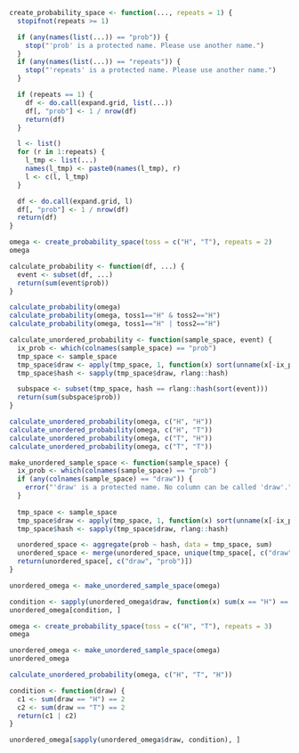 

```r
create_probability_space <- function(..., repeats = 1) {
  stopifnot(repeats >= 1)

  if (any(names(list(...)) == "prob")) {
    stop("'prob' is a protected name. Please use another name.")
  }
  if (any(names(list(...)) == "repeats")) {
    stop("'repeats' is a protected name. Please use another name.")
  }

  if (repeats == 1) {
    df <- do.call(expand.grid, list(...))
    df[, "prob"] <- 1 / nrow(df)
    return(df)
  }

  l <- list()
  for (r in 1:repeats) {
    l_tmp <- list(...)
    names(l_tmp) <- paste0(names(l_tmp), r)
    l <- c(l, l_tmp)
  }

  df <- do.call(expand.grid, l)
  df[, "prob"] <- 1 / nrow(df)
  return(df)
}
```


```r
omega <- create_probability_space(toss = c("H", "T"), repeats = 2)
omega
```


```r
calculate_probability <- function(df, ...) {
  event <- subset(df, ...)
  return(sum(event$prob))
}
```


```r
calculate_probability(omega)
calculate_probability(omega, toss1=="H" & toss2=="H")
calculate_probability(omega, toss1=="H" | toss2=="H")
```


```r
calculate_unordered_probability <- function(sample_space, event) {
  ix_prob <- which(colnames(sample_space) == "prob")
  tmp_space <- sample_space
  tmp_space$draw <- apply(tmp_space, 1, function(x) sort(unname(x[-ix_prob])), simplify=FALSE)
  tmp_space$hash <- sapply(tmp_space$draw, rlang::hash)

  subspace <- subset(tmp_space, hash == rlang::hash(sort(event)))
  return(sum(subspace$prob))
}
```


```r
calculate_unordered_probability(omega, c("H", "H"))
calculate_unordered_probability(omega, c("H", "T"))
calculate_unordered_probability(omega, c("T", "H"))
calculate_unordered_probability(omega, c("T", "T"))
```


```r
make_unordered_sample_space <- function(sample_space) {
  ix_prob <- which(colnames(sample_space) == "prob")
  if (any(colnames(sample_space) == "draw")) {
    error("'draw' is a protected name. No column can be called 'draw'.")
  }
  
  tmp_space <- sample_space
  tmp_space$draw <- apply(tmp_space, 1, function(x) sort(unname(x[-ix_prob])), simplify=FALSE)
  tmp_space$hash <- sapply(tmp_space$draw, rlang::hash)

  unordered_space <- aggregate(prob ~ hash, data = tmp_space, sum)
  unordered_space <- merge(unordered_space, unique(tmp_space[, c("draw", "hash")]), by="hash", all.x=TRUE)
  return(unordered_space[, c("draw", "prob")])
}
```


```r
unordered_omega <- make_unordered_sample_space(omega)

condition <- sapply(unordered_omega$draw, function(x) sum(x == "H") == 2)
unordered_omega[condition, ]
```



```r
omega <- create_probability_space(toss = c("H", "T"), repeats = 3)
omega
```


```r
unordered_omega <- make_unordered_sample_space(omega)
unordered_omega
```


```r
calculate_unordered_probability(omega, c("H", "T", "H"))
```


```r
condition <- function(draw) {
  c1 <- sum(draw == "H") == 2
  c2 <- sum(draw == "T") == 2
  return(c1 | c2)
}

unordered_omega[sapply(unordered_omega$draw, condition), ]
```


